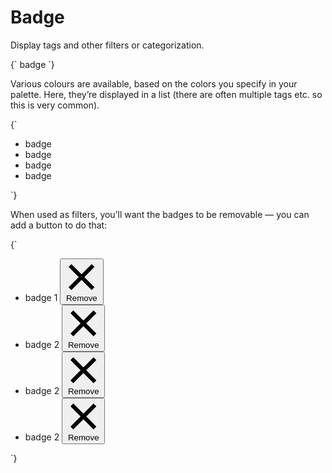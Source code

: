 
<Meta title="Objects/Badge" />

# Badge

Display tags and other filters or categorization.

<Canvas>
  <Story name="Badge">
    {`
      <span class="o-badge o-badge--gray o-h6 u-font--medium">badge</span>
    `}
  </Story>
</Canvas>

Various colours are available, based on the colors you specify in your palette. Here, they’re displayed in a list (there are often multiple tags etc. so this is very common).

<Canvas>
  <Story name="Badge — color variants">
    {`
      <ul class="o-list-reset l-flex">
        <li class="u-margin-s--right">
          <span class="o-badge o-badge--gray o-h6 u-font--medium">badge</span>
        </li>
        <li class="u-margin-s--right">
          <span class="o-badge o-badge--brand-1 o-h6 u-font--medium">badge</span>
        </li>
        <li class="u-margin-s--right">
          <span class="o-badge o-badge--brand-2 o-h6 u-font--medium">badge</span>
        </li>
        <li class="u-margin-s--right">
          <span class="o-badge o-badge--danger o-h6 u-font--medium">badge</span>
        </li>
      </ul>
    `}
  </Story>
</Canvas>

When used as filters, you’ll want the badges to be removable — you can add a button to do that:

<Canvas>
  <Story name="Badge — with buttons">
    {`
      <ul class="o-list-reset l-flex">
        <li class="u-margin-s--right">
          <span class="o-badge o-badge--gray o-h6 u-font--medium">
            badge 1
            <button class="o-button o-button--icon o-button--icon-reversed o-button--small o-badge__button" type="button">
              <svg class="o-icon o-icon--s" xmlns="http://www.w3.org/2000/svg" viewBox="0 0 100 100">
                <path d="M80.41,88.89,50,58.49,19.59,88.89l-8.48-8.48L41.51,50,11.11,19.59l8.48-8.48L50,41.51l30.41-30.4,8.48,8.48L58.49,50l30.4,30.41Z" fill-rule="evenodd" aria-hidden="true" />
              </svg>
              <span class="u-sr-only">Remove</span>
            </button>
          </span>
        </li>
        <li class="u-margin-s--right">
          <span class="o-badge o-badge--brand-1 o-h6 u-font--medium">
            badge 2
            <button class="o-button o-button--icon o-button--icon-reversed o-button--small o-badge__button" type="button">
              <svg class="o-icon o-icon--s" xmlns="http://www.w3.org/2000/svg" viewBox="0 0 100 100">
                <path d="M80.41,88.89,50,58.49,19.59,88.89l-8.48-8.48L41.51,50,11.11,19.59l8.48-8.48L50,41.51l30.41-30.4,8.48,8.48L58.49,50l30.4,30.41Z" fill-rule="evenodd" aria-hidden="true"/>
              </svg>
              <span class="u-sr-only">Remove</span>
            </button>
          </span>
        </li>
        <li class="u-margin-s--right">
          <span class="o-badge o-badge--brand-2 o-h6 u-font--medium">
            badge 2
            <button class="o-button o-button--icon o-button--icon-reversed o-button--small o-badge__button" type="button">
              <svg class="o-icon o-icon--s" xmlns="http://www.w3.org/2000/svg" viewBox="0 0 100 100">
                <path d="M80.41,88.89,50,58.49,19.59,88.89l-8.48-8.48L41.51,50,11.11,19.59l8.48-8.48L50,41.51l30.41-30.4,8.48,8.48L58.49,50l30.4,30.41Z" fill-rule="evenodd" aria-hidden="true"/>
              </svg>
              <span class="u-sr-only">Remove</span>
            </button>
          </span>
        </li>
        <li class="u-margin-s--right">
          <span class="o-badge o-badge--danger o-h6 u-font--medium">
            badge 2
            <button class="o-button o-button--icon o-button--icon-reversed o-button--small o-badge__button" type="button">
              <svg class="o-icon o-icon--s" xmlns="http://www.w3.org/2000/svg" viewBox="0 0 100 100">
                <path d="M80.41,88.89,50,58.49,19.59,88.89l-8.48-8.48L41.51,50,11.11,19.59l8.48-8.48L50,41.51l30.41-30.4,8.48,8.48L58.49,50l30.4,30.41Z" fill-rule="evenodd" aria-hidden="true"/>
              </svg>
              <span class="u-sr-only">Remove</span>
            </button>
          </span>
        </li>
      </ul>
    `}
  </Story>
</Canvas>
